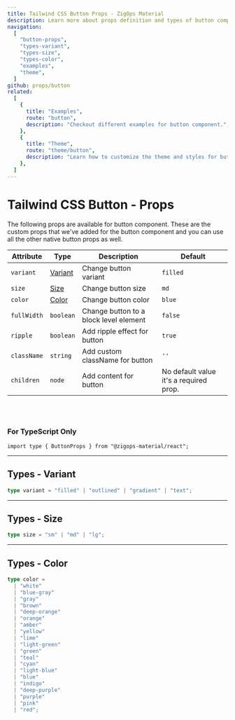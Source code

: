 ```yaml
---
title: Tailwind CSS Button Props - ZigOps Material
description: Learn more about props definition and types of button component.
navigation:
  [
    "button-props",
    "types-variant",
    "types-size",
    "types-color",
    "examples",
    "theme",
  ]
github: props/button
related:
  [
    {
      title: "Examples",
      route: "button",
      description: "Checkout different examples for button component.",
    },
    {
      title: "Theme",
      route: "theme/button",
      description: "Learn how to customize the theme and styles for button component.",
    },
  ]
---
```


# Tailwind CSS Button - Props

<span id="button-props" className="scroll-mt-48" />
The following props are available for button component. These are the custom props
that we've added for the button component and you can use all the other native button
props as well.

| Attribute   | Type                      | Description                            | Default                                |
| ----------- | ------------------------- | -------------------------------------- | -------------------------------------- |
| `variant`   | [Variant](#types-variant) | Change button variant                  | <Code>filled</Code>                    |
| `size`      | [Size](#types-size)       | Change button size                     | <Code>md</Code>                        |
| `color`     | [Color](#types-color)     | Change button color                    | <Code>blue</Code>                      |
| `fullWidth` | <Code>boolean</Code>      | Change button to a block level element | <Code>false</Code>                     |
| `ripple`    | <Code>boolean</Code>      | Add ripple effect for button           | <Code>true</Code>                      |
| `className` | <Code>string</Code>       | Add custom className for button        | `''`                                   |
| `children`  | <Code>node</Code>         | Add content for button                 | No default value it's a required prop. |

<br />
<br />

### For TypeScript Only

```tsx
import type { ButtonProps } from "@zigops-material/react";
```

---

## Types - Variant

<span id="types-variant" className="scroll-mt-48" />

```ts
type variant = "filled" | "outlined" | "gradient" | "text";
```

---

## Types - Size

<span id="types-size" className="scroll-mt-48" />

```ts
type size = "sm" | "md" | "lg";
```

---

## Types - Color

<span id="types-color" className="scroll-mt-48" />

```ts
type color =
  | "white"
  | "blue-gray"
  | "gray"
  | "brown"
  | "deep-orange"
  | "orange"
  | "amber"
  | "yellow"
  | "lime"
  | "light-green"
  | "green"
  | "teal"
  | "cyan"
  | "light-blue"
  | "blue"
  | "indigo"
  | "deep-purple"
  | "purple"
  | "pink"
  | "red";
```

<span id="examples" className="scroll-mt-48" />
<span id="theme" className="scroll-mt-48" />
